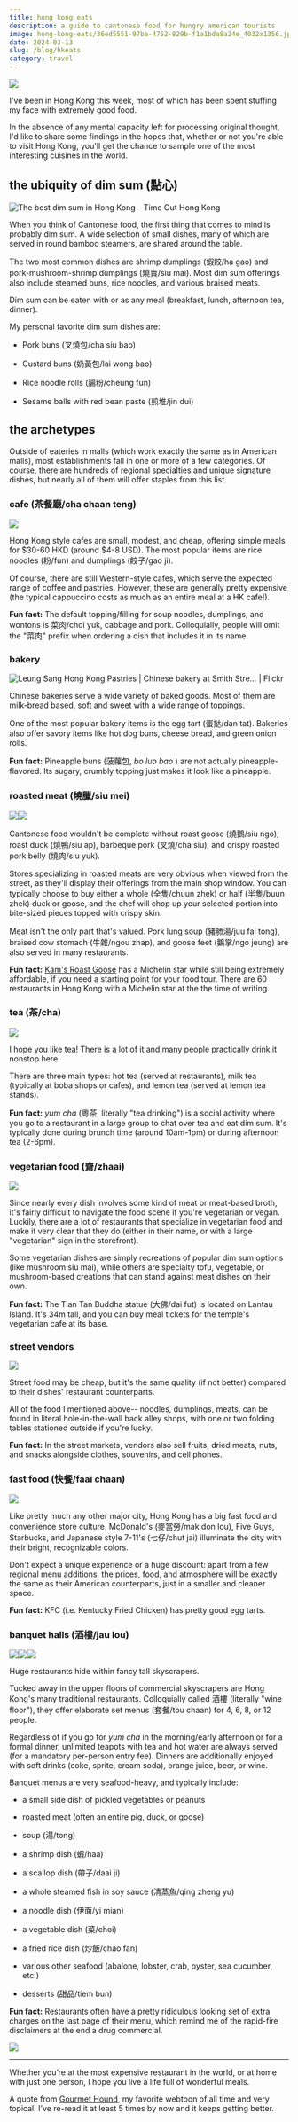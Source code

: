 ```yaml
---
title: hong kong eats
description: a guide to cantonese food for hungry american tourists
image: hong-kong-eats/36ed5551-97ba-4752-829b-f1a1bda8a24e_4032x1356.jpeg
date: 2024-03-13
slug: /blog/hkeats
category: travel
---
```


![](/img/hong-kong-eats/36ed5551-97ba-4752-829b-f1a1bda8a24e_4032x1356.jpeg)

I've been in Hong Kong this week, most of which has been spent stuffing my face with extremely good food.

In the absence of any mental capacity left for processing original thought, I'd like to share some findings in the hopes that, whether or not you're able to visit Hong Kong, you'll get the chance to sample one of the most interesting cuisines in the world.

## the ubiquity of dim sum (點心)

![The best dim sum in Hong Kong – Time Out Hong Kong](/img/hong-kong-eats/054a0d4b-b56f-4388-b54f-effffb61258c_750x562.jpeg)

When you think of Cantonese food, the first thing that comes to mind is probably dim sum. A wide selection of small dishes, many of which are served in round bamboo steamers, are shared around the table.

The two most common dishes are shrimp dumplings (蝦餃/ha gao) and pork-mushroom-shrimp dumplings (燒賣/siu mai). Most dim sum offerings also include steamed buns, rice noodles, and various braised meats.

Dim sum can be eaten with or as any meal (breakfast, lunch, afternoon tea, dinner).

My personal favorite dim sum dishes are:

  * Pork buns (叉燒包/cha siu bao)

  * Custard buns (奶黃包/lai wong bao)

  * Rice noodle rolls (腸粉/cheung fun)

  * Sesame balls with red bean paste (煎堆/jin dui)


## the archetypes

Outside of eateries in malls (which work exactly the same as in American malls), most establishments fall in one or more of a few categories. Of course, there are hundreds of regional specialties and unique signature dishes, but nearly all of them will offer staples from this list.

### cafe (茶餐廳/cha chaan teng)

![](/img/hong-kong-eats/8a1997d4-6174-4a08-abab-1c5989294f10.heic)

Hong Kong style cafes are small, modest, and cheap, offering simple meals for $30-60 HKD (around $4-8 USD). The most popular items are rice noodles (粉/fun) and dumplings (餃子/gao ji).

Of course, there are still Western-style cafes, which serve the expected range of coffee and pastries. However, these are generally pretty expensive (the typical cappuccino costs as much as an entire meal at a HK cafe!).

 **Fun fact:** The default topping/filling for soup noodles, dumplings, and wontons is 菜肉/choi yuk, cabbage and pork. Colloquially, people will omit the "菜肉" prefix when ordering a dish that includes it in its name.

### bakery

![Leung Sang Hong Kong Pastries | Chinese bakery at Smith Stre… | Flickr](/img/hong-kong-eats/6c630ae6-2f17-4633-8d4f-006db1284ea3_1024x683.jpeg)

Chinese bakeries serve a wide variety of baked goods. Most of them are milk-bread based, soft and sweet with a wide range of toppings.

One of the most popular bakery items is the egg tart (蛋挞/dan tat). Bakeries also offer savory items like hot dog buns, cheese bread, and green onion rolls.

 **Fun fact:** Pineapple buns (菠蘿包, _bo luo bao_ ) are not actually pineapple-flavored. Its sugary, crumbly topping just makes it look like a pineapple.

### roasted meat (燒臘/siu mei)

![](/img/hong-kong-eats/151e564d-e47d-436c-a4c8-22faf01b860c.heic)![](/img/hong-kong-eats/ba6b72d2-d38b-4e68-8e0f-a1a8a185e1ef.heic)

Cantonese food wouldn't be complete without roast goose (燒鵝/siu ngo), roast duck (燒鴨/siu ap), barbeque pork (叉燒/cha siu), and crispy roasted pork belly (燒肉/siu yuk).

Stores specializing in roasted meats are very obvious when viewed from the street, as they'll display their offerings from the main shop window. You can typically choose to buy either a whole (全隻/chuun zhek) or half (半隻/buun zhek) duck or goose, and the chef will chop up your selected portion into bite-sized pieces topped with crispy skin.

Meat isn't the only part that's valued. Pork lung soup (豬肺湯/juu fai tong), braised cow stomach (牛雜/ngou zhap), and goose feet (鵝掌/ngo jeung) are also served in many restaurants.

 **Fun fact:** [Kam's Roast Goose]() has a Michelin star while still being extremely affordable, if you need a starting point for your food tour. There are 60 restaurants in Hong Kong with a Michelin star at the the time of writing.

### tea (茶/cha)

![](/img/hong-kong-eats/68369f8f-d396-47c1-9e4e-5ad63e1e9800_750x422.png)

I hope you like tea! There is a lot of it and many people practically drink it nonstop here.

There are three main types: hot tea (served at restaurants), milk tea (typically at boba shops or cafes), and lemon tea (served at lemon tea stands).

 **Fun fact:** _yum cha_ (粵茶, literally "tea drinking") is a social activity where you go to a restaurant in a large group to chat over tea and eat dim sum. It's typically done during brunch time (around 10am-1pm) or during afternoon tea (2-6pm).

### vegetarian food (齋/zhaai)

![](/img/hong-kong-eats/626736d1-f7cb-429a-a28f-b132bf608f61_1360x1020.png)

Since nearly every dish involves some kind of meat or meat-based broth, it's fairly difficult to navigate the food scene if you're vegetarian or vegan. Luckily, there are a lot of restaurants that specialize in vegetarian food and make it very clear that they do (either in their name, or with a large "vegetarian" sign in the storefront).

Some vegetarian dishes are simply recreations of popular dim sum options (like mushroom siu mai), while others are specialty tofu, vegetable, or mushroom-based creations that can stand against meat dishes on their own.

 **Fun fact:** The Tian Tan Buddha statue (大佛/dai fut) is located on Lantau Island. It's 34m tall, and you can buy meal tickets for the temple's vegetarian cafe at its base.

### street vendors

![](/img/hong-kong-eats/82beca6b-6c2e-4d97-b941-0303978d5e91.heic)

Street food may be cheap, but it's the same quality (if not better) compared to their dishes' restaurant counterparts.

All of the food I mentioned above-- noodles, dumplings, meats, can be found in literal hole-in-the-wall back alley shops, with one or two folding tables stationed outside if you're lucky.

 **Fun fact:** In the street markets, vendors also sell fruits, dried meats, nuts, and snacks alongside clothes, souvenirs, and cell phones.

### fast food (快餐/faai chaan)

![](/img/hong-kong-eats/d4399e5c-8611-4150-8cf7-2d7e872e9041.heic)

Like pretty much any other major city, Hong Kong has a big fast food and convenience store culture. McDonald's (麥當勞/mak don lou), Five Guys, Starbucks, and Japanese style 7-11's (七仔/chut jai) illuminate the city with their bright, recognizable colors.

Don't expect a unique experience or a huge discount: apart from a few regional menu additions, the prices, food, and atmosphere will be exactly the same as their American counterparts, just in a smaller and cleaner space.

 **Fun fact:** KFC (i.e. Kentucky Fried Chicken) has pretty good egg tarts.

### banquet halls (酒樓/jau lou)

![](/img/hong-kong-eats/caf170f3-6587-48e7-8517-5867bfa012a2_1456x684.webp)![](/img/hong-kong-eats/0fc6fde8-6418-4b66-8af0-19ffb2c2ac8d.heic)![](/img/hong-kong-eats/eeee8e1e-5d3b-4974-b738-9fef68a5c072_1005x2345.jpeg)

Huge restaurants hide within fancy tall skyscrapers.

Tucked away in the upper floors of commercial skyscrapers are Hong Kong's many traditional restaurants. Colloquially called 酒樓 (literally "wine floor"), they offer elaborate set menus (套餐/tou chaan) for 4, 6, 8, or 12 people.

Regardless of if you go for _yum cha_ in the morning/early afternoon or for a formal dinner, unlimited teapots with tea and hot water are always served (for a mandatory per-person entry fee). Dinners are additionally enjoyed with soft drinks (coke, sprite, cream soda), orange juice, beer, or wine.

Banquet menus are very seafood-heavy, and typically include:

  * a small side dish of pickled vegetables or peanuts

  * roasted meat (often an entire pig, duck, or goose)

  * soup (湯/tong)

  * a shrimp dish (蝦/haa)

  * a scallop dish (帶子/daai ji)

  * a whole steamed fish in soy sauce (清蒸魚/qing zheng yu)

  * a noodle dish (伊面/yi mian)

  * a vegetable dish (菜/choi)

  * a fried rice dish (炒飯/chao fan)

  * various other seafood (abalone, lobster, crab, oyster, sea cucumber, etc.)

  * desserts (甜品/tiem bun)




 **Fun fact:** Restaurants often have a pretty ridiculous looking set of extra charges on the last page of their menu, which remind me of the rapid-fire disclaimers at the end a drug commercial.

![](/img/hong-kong-eats/27eb4f9f-431c-49a7-870c-edbc7c6a5a3f_1130x1030.png)

* * *

Whether you’re at the most expensive restaurant in the world, or at home with just one person, I hope you live a life full of wonderful meals.<Footnote n="1" client:idle />

<Endcard/>

<FootnoteRef n="1" client:idle>A quote from [Gourmet Hound](), my favorite webtoon of all time and very topical. I've re-read it at least 5 times by now and it keeps getting better.</FootnoteRef>
